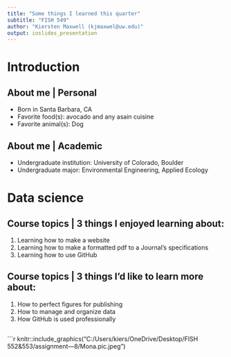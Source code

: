 ```yaml
---
title: "Some things I learned this quarter"
subtitle: "FISH 549"
author: "Kiersten Maxwell (kjmaxwel@uw.edu)"
output: ioslides_presentation
---
```


# Introduction

## About me | Personal

- Born in Santa Barbara, CA
- Favorite food(s): avocado and any asain cuisine
- Favorite animal(s): Dog 

## About me | Academic

- Undergraduate institution: University of Colorado, Boulder
- Undergraduate major: Environmental Engineering, Applied Ecology

# Data science

## Course topics | 3 things I enjoyed learning about:

1. Learning how to make a website
2. Learning how to make a formatted pdf to a Journal's specifications
3. Learning how to use GitHub

## Course topics | 3 things I’d like to learn more about:

1. How to perfect figures for publishing
2. How to manage and organize data
3. How GitHub is used professionally

## 

```r
knitr::include_graphics("C:/Users/kiers/OneDrive/Desktop/FISH 552&553/assignment---8/Mona.pic.jpeg") 